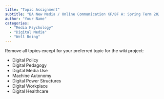 ```yaml
---
title: "Topic Assignment"
subtitle: "BA New Media / Online Communication KF/BF A: Spring Term 2023"
author: "Your Name"
categories:
  - "Media Psychology"
  - "Digital Media"
  - "Well Being"
---
```


Remove all topics except for your preferred topic for the wiki project:

- Digital Policy
- Digital Pedagogy
- Digital Media Use
- Machine Autonomy
- Digital Power Structures
- Digital Workplace
- Digital Healthcare